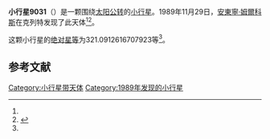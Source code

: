 {{Infobox planet
| bgcolour = #FFFFC0
| name = 9031
| symbol = 
| image = 
| caption = 
| discovery = yes
| discovery_ref = 
| discoverer = [[安東寧·姆爾科斯|安東寧·姆爾科斯]]
| discovery_site = [[克列特|克列特]] 
| discovered = 1989年11月29日
| designations = yes
| mp_name = 
| named_after = 
| alt_names = 1989 WG4/ 1994 EM3
| mp_category = [[主带小行星|主带小行星]]
| orbit_ref = <ref name="a">[http://ssd.jpl.nasa.gov/sbdb.cgi?sstr=9031 9031] {{Wayback|url=http://ssd.jpl.nasa.gov/sbdb.cgi?sstr=9031 |date=20210823194211 }}，小行星數據庫瀏覽器（JPL Small-Body Database Browser）－[[美国国家航空航天局|美国国家航空航天局]]喷气推进实验室</ref>
| epoch = 2456400.5 (2013年4月18日更新)
| aphelion = {{convert|2.392328522838273|AU|km|3|abbr=on|lk=out}}
| perihelion = {{convert|1.99635811760528|AU|km|3|abbr=on}}
| semimajor = {{convert|2.194343320221776|AU|km|3|abbr=on}}
| eccentricity = 0.090225263
| period = 1187.285851 [[日|日]]<br />3.25[[儒略年|儒略年]]
| avg_speed = 
| inclination = 5.861422388011085
| asc_node = 103.6057746711856
| mean_anomaly = 
| arg_peri = 321.0912616707923
| satellites = 
| physical_characteristics = yes
| dimensions = 
| mass = 
| density = 
| surface_grav = 
| escape_velocity = 
| sidereal_day = 
| axial_tilt = 
| pole_ecliptic_lat = 
| pole_ecliptic_lon = 
| albedo = 
| temperatures= 
| temp_name1 = 
| mean_temp_1 = 
| max_temp_1 = 
| temp_name2 = 
| max_temp_2 = 
| spectral_type = 
| abs_magnitude = 321.0912616707923
}}

'''小行星9031'''（{{lang-en|9031}}）是一颗围绕[[太阳|太阳]][[公转|公转]]的[[小行星|小行星]]。1989年11月29日，[[安東寧·姆爾科斯|安東寧·姆爾科斯]]在克列特发现了此天体<ref name="a" /><ref>{{cite news|title=小行星列表|url=http://cfa-www.harvard.edu/iau/lists/NumberedMPs.txt|accessdate=2013-07-08|newspaper=哈佛大学|archive-date=2008-05-17|archive-url=https://web.archive.org/web/20080517010638/http://cfa-www.harvard.edu/iau/lists/NumberedMPs.txt|dead-url=no}}</ref>。

这颗小行星的[[绝对星等|绝对星等]]为321.0912616707923等<ref name="a" />。

==参考文献==
{{reflist}}
{{Minor Planet Number|[[小行星9030|小行星9030]]|[[小行星9032|小行星9032]]}}

{{小天体}}

[[Category:小行星带天体|Category:小行星带天体]]
[[Category:1989年发现的小行星|Category:1989年发现的小行星]]

{{asteroid-stub}}